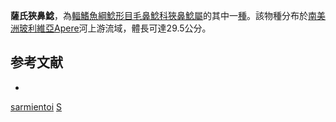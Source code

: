 {{Speciesbox
| taxon = Stenolicmus sarmientoi
| status = NE
| status_system = IUCN3.1
| binomial_authority = [[de_Pinna|de Pinna]] & [[Starnes|Starnes]], 1990
| synonyms = 
}}

'''薩氏狹鼻鯰'''，為[[輻鰭魚綱|輻鰭魚綱]][[鯰形目|鯰形目]][[毛鼻鯰科|毛鼻鯰科]][[狹鼻鯰屬|狹鼻鯰屬]]的其中一[[種|種]]。該物種分布於[[南美洲|南美洲]][[玻利維亞|玻利維亞]]Apere河上游流域，體長可達29.5公分。

==参考文献==
*{{FishBase_species|genus=Stenolicmus|species=sarmientoi|year=2011|month=12}}

{{鯰形目小作品}}
{{Taxonbar}}
[[Category:狹鼻鯰屬|sarmientoi]]
[[Category:1990年描述的魚類|S]]